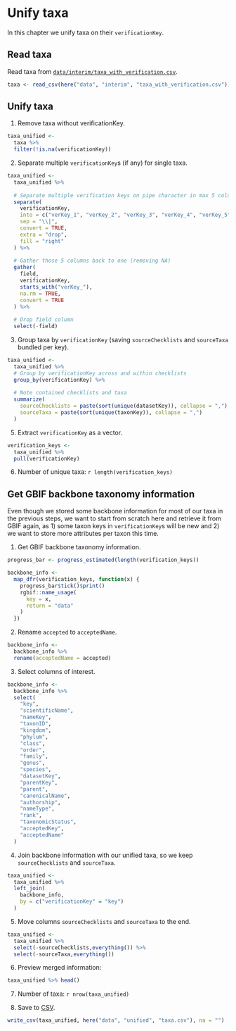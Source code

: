 # Unify taxa

In this chapter we unify taxa on their `verificationKey`.

## Read taxa

Read taxa from [`data/interim/taxa_with_verification.csv`](https://github.com/trias-project/unified-checklist/blob/master/data/interim/taxa_with_verification.csv).

```r
taxa <- read_csv(here("data", "interim", "taxa_with_verification.csv"))
```

## Unify taxa

1. Remove taxa without verificationKey.

```r
taxa_unified <-
  taxa %>%
  filter(!is.na(verificationKey))
```

2. Separate multiple `verificationKey`s (if any) for single taxa.

```r
taxa_unified <-
  taxa_unified %>%
  
  # Separate multiple verification keys on pipe character in max 5 columns
  separate(
    verificationKey,
    into = c("verKey_1", "verKey_2", "verKey_3", "verKey_4", "verKey_5"),
    sep = "\\|",
    convert = TRUE,
    extra = "drop",
    fill = "right"
  ) %>%
  
  # Gather those 5 columns back to one (removing NA)
  gather(
    field,
    verificationKey,
    starts_with("verKey_"),
    na.rm = TRUE,
    convert = TRUE
  ) %>%
  
  # Drop field column
  select(-field)
```

3. Group taxa by `verificationKey` (saving `sourceChecklists` and `sourceTaxa` bundled per key).

```r
taxa_unified <-
  taxa_unified %>%
  # Group by verificationKey across and within checklists
  group_by(verificationKey) %>%
  
  # Note contained checklists and taxa
  summarize(
    sourceChecklists = paste(sort(unique(datasetKey)), collapse = ","),
    sourceTaxa = paste(sort(unique(taxonKey)), collapse = ",")
  )
```

5. Extract `verificationKey` as a vector.

```r
verification_keys <-
  taxa_unified %>%
  pull(verificationKey)
```

6. Number of unique taxa: `r length(verification_keys)`

## Get GBIF backbone taxonomy information

Even though we stored some backbone information for most of our taxa in the previous steps, we want to start from scratch here and retrieve it from GBIF again, as 1) some taxon keys in `verificationKey`s will be new and 2) we want to store more attributes per taxon this time.

1. Get GBIF backbone taxonomy information.

```r
progress_bar <- progress_estimated(length(verification_keys))

backbone_info <-
  map_dfr(verification_keys, function(x) {
    progress_bar$tick()$print()
    rgbif::name_usage(
      key = x,
      return = "data"
    )
  })
```

2. Rename `accepted` to `acceptedName`.

```r
backbone_info <-
  backbone_info %>%
  rename(acceptedName = accepted)
```

3. Select columns of interest.

```r
backbone_info <-
  backbone_info %>%
  select(
    "key",
    "scientificName",
    "nameKey",
    "taxonID",
    "kingdom",
    "phylum",
    "class",
    "order",
    "family",
    "genus",
    "species",
    "datasetKey",
    "parentKey",
    "parent",
    "canonicalName",
    "authorship",
    "nameType",
    "rank",
    "taxonomicStatus",
    "acceptedKey",
    "acceptedName"
  )
```

4. Join backbone information with our unified taxa, so we keep `sourceChecklists` and `sourceTaxa`.

```r
taxa_unified <-
  taxa_unified %>%
  left_join(
    backbone_info, 
    by = c("verificationKey" = "key")
  )
```

5. Move columns `sourceChecklists` and `sourceTaxa` to the end.

```r
taxa_unified <-
  taxa_unified %>%
  select(-sourceChecklists,everything()) %>%
  select(-sourceTaxa,everything())
```

6. Preview merged information:

```r
taxa_unified %>% head()
```

7. Number of taxa: `r nrow(taxa_unified)`

8. Save to [CSV](https://github.com/trias-project/unified-checklist/blob/master/data/unified/taxa.csv).

```r
write_csv(taxa_unified, here("data", "unified", "taxa.csv"), na = "")
```

